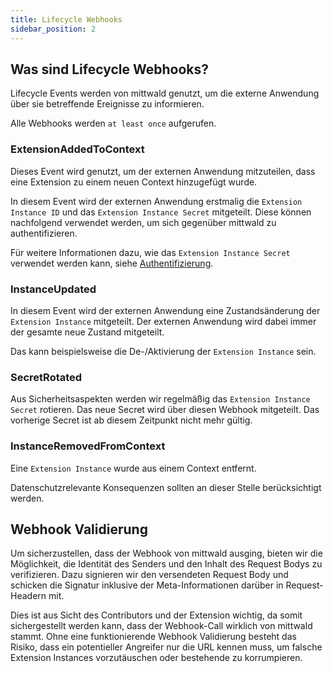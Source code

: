 ```yaml
---
title: Lifecycle Webhooks
sidebar_position: 2
---
```


## Was sind Lifecycle Webhooks?

Lifecycle Events werden von mittwald genutzt, um die externe Anwendung über sie betreffende Ereignisse zu informieren.

Alle Webhooks werden `at least once` aufgerufen.

### ExtensionAddedToContext

Dieses Event wird genutzt, um der externen Anwendung mitzuteilen, dass eine Extension zu einem neuen Context hinzugefügt wurde.

In diesem Event wird der externen Anwendung erstmalig die `Extension Instance ID` und das `Extension Instance Secret` mitgeteilt.
Diese können nachfolgend verwendet werden, um sich gegenüber mittwald zu authentifizieren.

Für weitere Informationen dazu, wie das `Extension Instance Secret` verwendet werden kann, siehe [Authentifizierung](./authentication.mdx#extension-instance-secret).


### InstanceUpdated

In diesem Event wird der externen Anwendung eine Zustandsänderung der `Extension Instance` mitgeteilt. Der externen Anwendung wird dabei immer der gesamte neue Zustand mitgeteilt.

Das kann beispielsweise die De-/Aktivierung der `Extension Instance` sein.

### SecretRotated

Aus Sicherheitsaspekten werden wir regelmäßig das `Extension Instance Secret` rotieren. Das neue Secret wird über diesen Webhook mitgeteilt. Das vorherige Secret ist ab diesem Zeitpunkt nicht mehr gültig.

### InstanceRemovedFromContext

Eine `Extension Instance` wurde aus einem Context entfernt.

Datenschutzrelevante Konsequenzen sollten an dieser Stelle berücksichtigt werden.
## Webhook Validierung

Um sicherzustellen, dass der Webhook von mittwald ausging, bieten wir die Möglichkeit, die Identität des Senders und den Inhalt des Request Bodys zu verifizieren.
Dazu signieren wir den versendeten Request Body und schicken die Signatur inklusive der Meta-Informationen darüber in Request-Headern mit.

Dies ist aus Sicht des Contributors und der Extension wichtig, da somit sichergestellt werden kann, dass der Webhook-Call wirklich von mittwald stammt.
Ohne eine funktionierende Webhook Validierung besteht das Risiko, dass ein potentieller Angreifer nur die URL kennen muss, um falsche Extension Instances vorzutäuschen oder bestehende zu korrumpieren.



